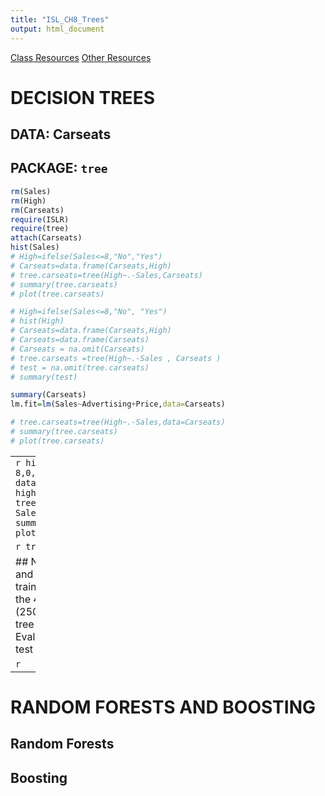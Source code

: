 ```yaml
---
title: "ISL_CH8_Trees"
output: html_document
---
```


[Class Resources](https://courses.edx.org/asset-v1:StanfordOnline+STATSX0001+1T2020+type@asset+block/ch8.html)
[Other Resources](https://blog.princehonest.com/stat-learning/)

# DECISION TREES

## DATA: Carseats
## PACKAGE: `tree`

```r
rm(Sales)
rm(High)
rm(Carseats)
require(ISLR)
require(tree)
attach(Carseats)
hist(Sales)
# High=ifelse(Sales<=8,"No","Yes")
# Carseats=data.frame(Carseats,High)
# tree.carseats=tree(High~.-Sales,Carseats)
# summary(tree.carseats)
# plot(tree.carseats)

# High=ifelse(Sales<=8,"No", "Yes")
# hist(High)
# Carseats=data.frame(Carseats,High)
# Carseats=data.frame(Carseats)
# Carseats = na.omit(Carseats)
# tree.carseats =tree(High~.-Sales , Carseats )
# test = na.omit(tree.carseats)
# summary(test)
```

```r
summary(Carseats)
lm.fit=lm(Sales~Advertising+Price,data=Carseats)
```

```r
# tree.carseats=tree(High~.-Sales,data=Carseats)
# summary(tree.carseats)
# plot(tree.carseats)
```



-----
```r
high_binary = ifelse(Sales <= 8,0,1)
c_df = data.frame(Carseats, high_binary)
high_binary
c_df
tree.carseats=tree(high_binary~.-Sales,data=c_df)
summary(tree.carseats)
plot(tree.carseats)
```   
```r
high_binary = ifelse(Sales <= 8,0,1)
c_df = data.frame(Carseats, high_binary)
high_binary
c_df
tree.carseats=tree(high_binary~.-Sales,data=c_df)
summary(tree.carseats)
plot(tree.carseats)
text(tree.carseats, pretty=0)
```
## DETAILED SUMMARY OF TREE and ALL terminal nodes

```r
tree.carseats
```

## Now, we want to TRAIN our Tree and TEST our tree!
1. Create a training and test set by...
2. Splitting the 400 observations into (250,150) and...
3. Growing the tree on the training set before ...
4. Evaluating the performance on the test set


```r

```
----------------------

# RANDOM FORESTS AND BOOSTING

## Random Forests

## Boosting
